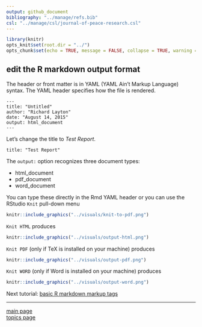 ```yaml
---
output: github_document
bibliography: "../manage/refs.bib" 
csl: "../manage/csl/journal-of-peace-research.csl"
---
```


```r
library(knitr)
opts_knit$set(root.dir = "../")
opts_chunk$set(echo = TRUE, message = FALSE, collapse = TRUE, warning = FALSE)
```



## edit the R markdown output format

The header or front matter is in YAML (YAML Ain't Markup Language) syntax. The YAML header specifies how the file is rendered. 

<pre class="r"><code>---
title: "Untitled"
author: "Richard Layton"
date: "August 14, 2015"
output: html_document
---</code></pre>

Let's change the title to *Test Report*.

<pre class="r"><code>title: "Test Report"
</code></pre>

The `output:` option recognizes three document types:

- html_document  
- pdf_document  
- word_document  

You can type these directly in the Rmd YAML header or you can use the RStudio `Knit` pull-down menu


```r
knitr::include_graphics("../visuals/knit-to-pdf.png")
```

`Knit HTML` produces 

```r
knitr::include_graphics("../visuals/output-html.png")
```

`Knit PDF`  (only if TeX is installed on your machine) produces

```r
knitr::include_graphics("../visuals/output-pdf.png")
```

`Knit WORD`  (only if Word is installed on your machine) produces

```r
knitr::include_graphics("../visuals/output-word.png")
```









Next tutorial: [basic R markdown markup tags](tut-0603_rmd-basic-tags.md)

---

[main page](../README.md)<br> 
[topics page](../README-by-topic.md)


